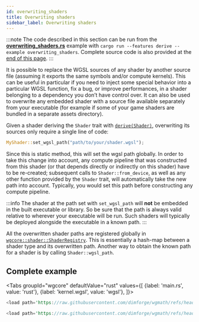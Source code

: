 ```yaml
---
id: overwriting_shaders
title: Overwriting shaders
sidebar_label: Overwriting shaders
---
```



:::note
The code described in this section can be run from the
[**overwriting_shaders.rs**](https://github.com/dimforge/wgmath/blob/main/crates/wgcore/examples/overwriting_shaders.rs) example with
`cargo run --features derive --example overwriting_shaders`. Complete source code is also provided at the
[end of this page](#complete-example).
:::

It is possible to replace the WGSL sources of any shader by another source file (assuming it exports the same symbols
and/or compute kernels). This can be useful in particular if you need to inject some special behavior into a particular
WGSL function, fix a bug, or improve performances, in a shader belonging to a dependency you don’t have control over.
It can also be used to overwrite any embedded shader with a source file available separately from your executable (for
example if some of your game shaders are bundled in a separate assets directory).

Given a shader deriving the `Shader` trait with [`derive(Shader)`](./composing_shaders.mdx), overwriting its sources
only require a single line of code:

```rust
MyShader::set_wgsl_path("path/to/your/shader.wgsl");
```

Since this is static method, this will set the wgsl path globally. In order to take this change into account, any
compute pipeline that was constructed from this shader (or that depends directly or indirectly on this shader) have to
be re-created; subsequent calls to `Shader::from_device`, as well as any other function provided by the `Shader` trait,
will automatically take the new path into account. Typically, you would set this path before constructing any compute pipeline.

:::info
The shader at the path set with `set_wgsl_path` will **not** be embedded in the built executable or library. So be sure
that the path is always valid relative to wherever your executable will be run. Such shaders will typically be deployed
alongside the executable in a known path.
:::

All the overwritten shader paths are registered globally in
[`wgcore::shader::ShaderRegistry`](https://docs.rs/wgcore/latest/wgcore/shader/struct.ShaderRegistry.html).
This is essentially a hash-map between a shader type and its overwritten path. Another way to obtain the known path
for a shader is by calling `Shader::wgsl_path`.

## Complete example

<Tabs
groupId="wgcore"
defaultValue="rust"
values={[
{label: 'main.rs', value: 'rust'},
{label: 'kernel.wgsl', value: 'wgsl'},
]}>
<TabItem value="rust">

```rust
<load path='https://raw.githubusercontent.com/dimforge/wgmath/refs/heads/main/crates/wgcore/examples/overwrite.rs' />
```

  </TabItem>
  <TabItem value="wgsl">

```rust
<load path='https://raw.githubusercontent.com/dimforge/wgmath/refs/heads/main/crates/wgcore/examples/overwritten_dependency.wgsl' />
```

  </TabItem>
</Tabs>